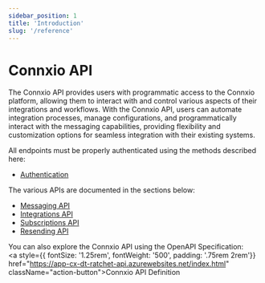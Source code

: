 ```yaml
---
sidebar_position: 1
title: 'Introduction'
slug: '/reference'
---
```


# Connxio API


The Connxio API provides users with programmatic access to the Connxio platform, allowing them to interact with and control various aspects of their integrations and workflows. With the Connxio API, users can automate integration processes, manage configurations, and programmatically interact with the messaging capabilities, providing flexibility and customization options for seamless integration with their existing systems.

All endpoints must be properly authenticated using the methods described here:
- [Authentication](/reference/authentication)


The various APIs are documented in the sections below:
- [Messaging API](/reference/messages)
- [Integrations API](/reference/integrations)
- [Subscriptions API](/reference/subscriptions)
- [Resending API](/reference/resending-api)


You can also explore the Connxio API using the OpenAPI Specification:
<br />
<a style={{ fontSize: '1.25rem', fontWeight: '500', padding: '.75rem 2rem'}} href="https://app-cx-dt-ratchet-api.azurewebsites.net/index.html" className="action-button">Connxio API Definition</a>

<br />
<br />

